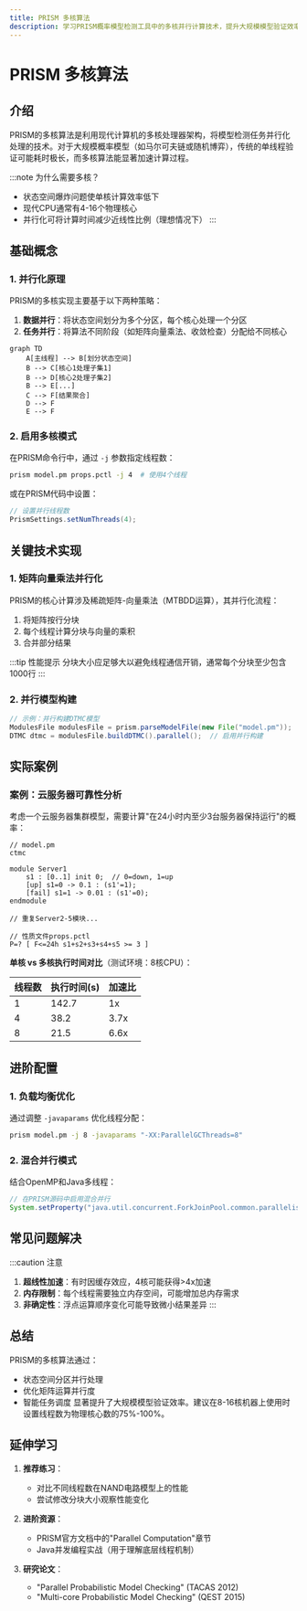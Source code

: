 ```yaml
---
title: PRISM 多核算法
description: 学习PRISM概率模型检测工具中的多核并行计算技术，提升大规模模型验证效率。
---
```


# PRISM 多核算法

## 介绍

PRISM的多核算法是利用现代计算机的多核处理器架构，将模型检测任务并行化处理的技术。对于大规模概率模型（如马尔可夫链或随机博弈），传统的单线程验证可能耗时极长，而多核算法能显著加速计算过程。

:::note 为什么需要多核？
- 状态空间爆炸问题使单核计算效率低下
- 现代CPU通常有4-16个物理核心
- 并行化可将计算时间减少近线性比例（理想情况下）
:::

## 基础概念

### 1. 并行化原理

PRISM的多核实现主要基于以下两种策略：

1. **数据并行**：将状态空间划分为多个分区，每个核心处理一个分区
2. **任务并行**：将算法不同阶段（如矩阵向量乘法、收敛检查）分配给不同核心

```mermaid
graph TD
    A[主线程] --> B[划分状态空间]
    B --> C[核心1处理子集1]
    B --> D[核心2处理子集2]
    B --> E[...]
    C --> F[结果聚合]
    D --> F
    E --> F
```

### 2. 启用多核模式

在PRISM命令行中，通过 `-j` 参数指定线程数：

```bash
prism model.pm props.pctl -j 4  # 使用4个线程
```

或在PRISM代码中设置：

```java
// 设置并行线程数
PrismSettings.setNumThreads(4);
```

## 关键技术实现

### 1. 矩阵向量乘法并行化

PRISM的核心计算涉及稀疏矩阵-向量乘法（MTBDD运算），其并行化流程：

1. 将矩阵按行分块
2. 每个线程计算分块与向量的乘积
3. 合并部分结果

:::tip 性能提示
分块大小应足够大以避免线程通信开销，通常每个分块至少包含1000行
:::

### 2. 并行模型构建

```java
// 示例：并行构建DTMC模型
ModulesFile modulesFile = prism.parseModelFile(new File("model.pm"));
DTMC dtmc = modulesFile.buildDTMC().parallel();  // 启用并行构建
```

## 实际案例

### 案例：云服务器可靠性分析

考虑一个云服务器集群模型，需要计算"在24小时内至少3台服务器保持运行"的概率：

```prism
// model.pm
ctmc

module Server1
    s1 : [0..1] init 0;  // 0=down, 1=up
    [up] s1=0 -> 0.1 : (s1'=1);
    [fail] s1=1 -> 0.01 : (s1'=0);
endmodule

// 重复Server2-5模块...

// 性质文件props.pctl
P=? [ F<=24h s1+s2+s3+s4+s5 >= 3 ]
```

**单核 vs 多核执行时间对比**（测试环境：8核CPU）：

| 线程数 | 执行时间(s) | 加速比 |
|--------|-------------|--------|
| 1      | 142.7       | 1x     |
| 4      | 38.2        | 3.7x   |
| 8      | 21.5        | 6.6x   |

## 进阶配置

### 1. 负载均衡优化

通过调整 `-javaparams` 优化线程分配：

```bash
prism model.pm -j 8 -javaparams "-XX:ParallelGCThreads=8"
```

### 2. 混合并行模式

结合OpenMP和Java多线程：

```java
// 在PRISM源码中启用混合并行
System.setProperty("java.util.concurrent.ForkJoinPool.common.parallelism", "4");
```

## 常见问题解决

:::caution 注意
1. **超线性加速**：有时因缓存效应，4核可能获得>4x加速
2. **内存限制**：每个线程需要独立内存空间，可能增加总内存需求
3. **非确定性**：浮点运算顺序变化可能导致微小结果差异
:::

## 总结

PRISM的多核算法通过：
- 状态空间分区并行处理
- 优化矩阵运算并行度
- 智能任务调度
显著提升了大规模模型验证效率。建议在8-16核机器上使用时设置线程数为物理核心数的75%-100%。

## 延伸学习

1. **推荐练习**：
   - 对比不同线程数在NAND电路模型上的性能
   - 尝试修改分块大小观察性能变化

2. **进阶资源**：
   - PRISM官方文档中的"Parallel Computation"章节
   - Java并发编程实战（用于理解底层线程机制）

3. **研究论文**：
   - "Parallel Probabilistic Model Checking" (TACAS 2012)
   - "Multi-core Probabilistic Model Checking" (QEST 2015)